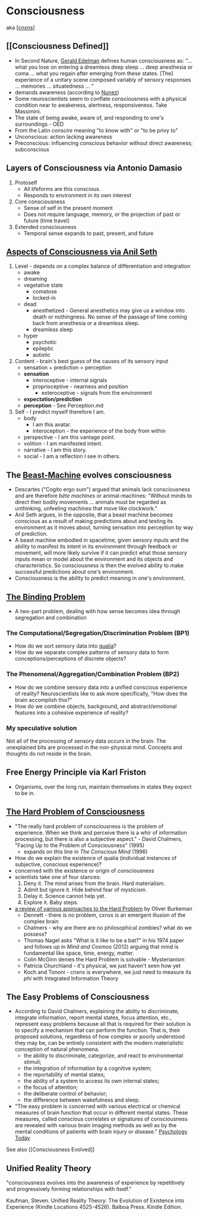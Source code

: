 # Consciousness

aka [[cnxns]]

## [[Consciousness Defined]]

- In Second Nature, [Gerald Edelman](https://www.wikiwand.com/en/Gerald_Edelman) defines human consciousness as: "... what you lose on entering a dreamless deep sleep ... deep anesthesia or coma ... what you regain after emerging from these states. [The] experience of a unitary scene composed variably of sensory responses ... memories ... situatedness ... "
- demands awareness (according to [Nunez](https://www.psychologytoday.com/us/blog/the-new-science-consciousness/201702/could-zombie-be-elected-president))
- Some neuroscientists seem to conflate consciousness with a physical condition near to awakeness, alertness, responsiveness. Take Massimini.
- The state of being awake, aware of, and responding to one's surroundings - OED
- From the Latin _conscire_ meaning "to know with" or "to be privy to"
- Unconscious: action lacking awareness
- Preconscious: influencing conscious behavior without direct awareness; subconscious

## Layers of Consciousness via Antonio Damasio

1. Protoself
   - All lifeforms are this conscious.
   - Responds to environment in its own interest
2. Core consciousness
   - Sense of self in the present moment
   - Does not require language, memory, or the projection of past or future (time travel)
3. Extended consciousness
   - Temporal sense expands to past, present, and future

## [Aspects of Consciousness via Anil Seth](https://www.youtube.com/watch?v=xRel1JKOEbI)

1. Level - depends on a complex balance of differentiation and integration
   - awake
   - dreaming
   - vegetative state
     - comatose
     - locked-in
   - dead
     - anesthetized - General anesthetics may give us a window into death or nothingness. No sense of the passage of time coming back from anesthesia or a dreamless sleep.
     - dreamless sleep
   - hyper
     - psychotic
     - epileptic
     - autistic
2. Content - brain's best guess of the causes of its sensory input
   - sensation + prediction = perception
   - **sensation**
     - interoceptive - internal signals
     - proprioceptive - nearness and position
       - exteroceptive - signals from the environment
   - **expectation/prediction**
   - **perception** - See Perception.md
3. Self - I predict myself therefore I am.
   - body
     - I am this avatar.
     - interoception - the experience of the body from within
   - perspective - I am this vantage point.
   - volition - I am manifested intent.
   - narrative - I am this story.
   - social - I am a reflection I see in others.

## The [Beast-Machine](https://www.jstor.org/stable/2708581?seq=1#page_scan_tab_contents) evolves consciousness

- Descartes ("Cogito ergo sum") argued that animals lack consciousness and are therefore _bête machines_ or animal-machines: "Without minds to direct their bodily movements … animals must be regarded as unthinking, unfeeling machines that move like clockwork."
- Anil Seth argues, in the opposite, that a beast machine becomes conscious as a result of making predictions about and testing its environment as it moves about, turning sensation into perception by way of prediction.
- A beast machine embodied in spacetime, given sensory inputs and the ability to manifest its intent in its environment through feedback or movement, will more likely survive if it can predict what those sensory inputs mean or model about the environment and its objects and characteristics. So consciousness is then the evolved ability to make successful predictions about one's environment.
- Consciousness is the ability to predict meaning in one's environment.

## [The Binding Problem](https://www.wikiwand.com/en/Binding_problem)

- A two-part problem, dealing with how sense becomes idea through segregation and combination

### The Computational/Segregation/Discrimination Problem (BP1)

- How do we sort sensory data into [qualia](https://www.wikiwand.com/en/Qualia)?
- How do we separate complex patterns of sensory data to form conceptions/perceptions of discrete objects?

### The Phenomenal/Aggregation/Combination Problem (BP2)

- How do we combine sensory data into a unified conscious experience of reality? Neuroscientists like to ask more specifically, "How does the brain accomplish this?"
- How do we combine objects, background, and abstract/emotional features into a cohesive experience of reality?

### My speculative solution

Not all of the processing of sensory data occurs in the brain. The unexplained bits are processed in the non-physical mind. Concepts and thoughts do not reside in the brain.

## Free Energy Principle via Karl Friston

- Organisms, over the long run, maintain themselves in states they expect to be in.

## [The Hard Problem of Consciousness](https://www.wikiwand.com/en/Hard_problem_of_consciousness)

- "The really hard problem of consciousness is the problem of experience. When we think and perceive there is a whir of information processing, but there is also a subjective aspect." - David Chalmers, "Facing Up to the Problem of Consciousness" (1995)
  - expands on this line in _The Conscious Mind_ (1996)
- How do we explain the existence of qualia (individual instances of subjective, conscious experience)?
- concerned with the existence or origin of consciousness
- scientists take one of four stances:
  1.  Deny it. The mind arises from the brain. Hard materialism.
  2.  Admit but ignore it. Hide behind fear of mysticism.
  3.  Delay it. Science cannot help yet.
  4.  Explore it. Baby steps.
- [a review of various approaches to the Hard Problem](https://www.theguardian.com/science/2015/jan/21/-sp-why-cant-worlds-greatest-minds-solve-mystery-consciousness) by Oliver Burkeman
  - Dennett - there is no problem, cxnxs is an emergent illusion of the complex brain
  - Chalmers - why are there are no philosophical zombies? what do we possess?
  - Thomas Nagel asks "What is it like to be a bat?" in his 1974 paper and follows up in _Mind and Cosmos_ (2012) arguing that mind is fundamental like space, time, energy, matter.
  - Colin McGinn denies the Hard Problem is solvable - Mysterianism
  - Patricia Churchland - it's physical, we just haven't seen how yet
  - Koch and Tononi - cnxns is everywhere, we just need to measure its _phi_ with Integrated Information Theory

## The Easy Problems of Consciousness

- According to David Chalmers, explaining the ability to discriminate, integrate information, report mental states, focus attention, etc., represent easy problems because all that is required for their solution is to specify a mechanism that can perform the function. That is, their proposed solutions, regardless of how complex or poorly understood they may be, can be entirely consistent with the modern materialistic conception of natural phenomena.
  - the ability to discriminate, categorize, and react to environmental stimuli;
  - the integration of information by a cognitive system;
  - the reportability of mental states;
  - the ability of a system to access its own internal states;
  - the focus of attention;
  - the deliberate control of behavior;
  - the difference between wakefulness and sleep.
- "The easy problem is concerned with various electrical or chemical measures of brain function that occur in different mental states. These measures, called conscious correlates or signatures of consciousness are revealed with various brain imaging methods as well as by the mental conditions of patients with brain injury or disease." [Psychology Today](https://www.psychologytoday.com/us/blog/the-new-science-consciousness/201703/brain-dynamic-patterns-and-the-mind)

See also [[Consciousness Evolved]]

## Unified Reality Theory

"consciousness evolves into the awareness of experience by repetitively and progressively forming relationships with itself."

Kaufman, Steven. Unified Reality Theory: The Evolution of Existence into Experience (Kindle Locations 4525-4526). Balboa Press. Kindle Edition.

[//begin]: # "Autogenerated link references for markdown compatibility"
[cnxns]: ../cnxns "CNXNS"
[//end]: # "Autogenerated link references"
